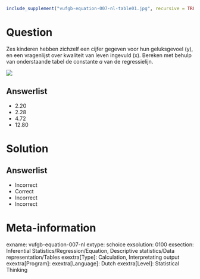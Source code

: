```{r, echo = FALSE, results = "hide"}
include_supplement("vufgb-equation-007-nl-table01.jpg", recursive = TRUE)
```

Question
========

Zes kinderen hebben zichzelf een cijfer gegeven voor hun geluksgevoel (y), en een vragenlijst over kwaliteit van leven ingevuld (x). Bereken met behulp van onderstaande tabel de constante *a* van de regressielijn. 

![](vufgb-equation-007-nl-table01.jpg)
  
Answerlist
----------
* 2.20
* 2.28
* 4.72
* 12.80

Solution
========

Answerlist
----------
* Incorrect
* Correct
* Incorrect
* Incorrect

Meta-information
================
exname: vufgb-equation-007-nl
extype: schoice
exsolution: 0100
exsection: Inferential Statistics/Regression/Equation, Descriptive statistics/Data representation/Tables
exextra[Type]: Calculation, Interpretating output
exextra[Program]: 
exextra[Language]: Dutch
exextra[Level]: Statistical Thinking